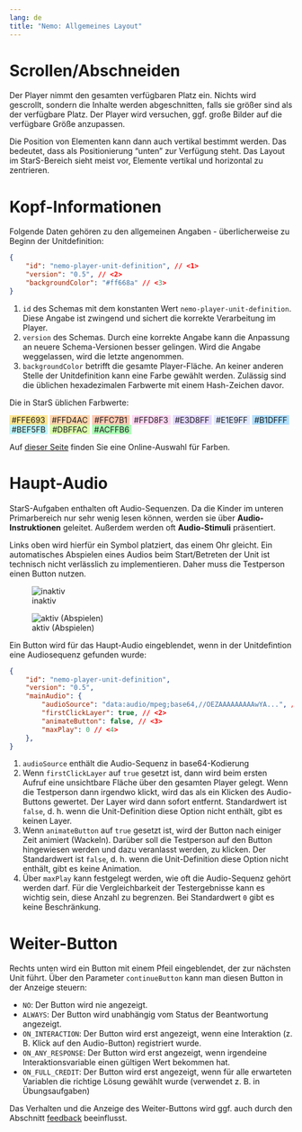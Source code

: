 ```yaml
---
lang: de
title: "Nemo: Allgemeines Layout"
---
```


# Scrollen/Abschneiden

Der Player nimmt den gesamten verfügbaren Platz ein. Nichts wird gescrollt, sondern die Inhalte werden abgeschnitten, falls sie größer sind als der verfügbare Platz. Der Player wird versuchen, ggf. große Bilder auf die verfügbare Größe anzupassen.

Die Position von Elementen kann dann auch vertikal bestimmt werden. Das bedeutet, dass als Positionierung "unten" zur Verfügung steht. Das Layout im StarS-Bereich sieht meist vor, Elemente vertikal und horizontal zu zentrieren.

# Kopf-Informationen

Folgende Daten gehören zu den allgemeinen Angaben - überlicherweise zu Beginn der Unitdefinition:

```json
{
    "id": "nemo-player-unit-definition", // <1>
    "version": "0.5", // <2>
    "backgroundColor": "#ff668a" // <3>
}
```
1. `id` des Schemas mit dem konstanten Wert `nemo-player-unit-definition`. Diese Angabe ist zwingend und sichert die korrekte Verarbeitung im Player.
2. `version` des Schemas. Durch eine korrekte Angabe kann die Anpassung an neuere Schema-Versionen besser gelingen. Wird die Angabe weggelassen, wird die letzte angenommen.
3. `backgroundColor` betrifft die gesamte Player-Fläche. An keiner anderen Stelle der Unitdefinition kann eine Farbe gewählt werden. Zulässig sind die üblichen hexadezimalen Farbwerte mit einem Hash-Zeichen davor.

Die in StarS üblichen Farbwerte:

[&nbsp;#FFE693&nbsp;]{style="background-color: #FFE693"}
[&nbsp;#FFD4AC&nbsp;]{style="background-color: #FFD4AC"}
[&nbsp;#FFC7B1&nbsp;]{style="background-color: #FFC7B1"}
[&nbsp;#FFD8F3&nbsp;]{style="background-color: #FFD8F3"}
[&nbsp;#E3D8FF&nbsp;]{style="background-color: #E3D8FF"}
[&nbsp;#E1E9FF&nbsp;]{style="background-color: #E1E9FF"}
[&nbsp;#B1DFFF&nbsp;]{style="background-color: #B1DFFF"}
[&nbsp;#BEF5FB&nbsp;]{style="background-color: #BEF5FB"}
[&nbsp;#DBFFAC&nbsp;]{style="background-color: #DBFFAC"}
[&nbsp;#ACFFB6&nbsp;]{style="background-color: #ACFFB6"}

Auf [dieser Seite](https://www.w3schools.com/colors/colors_picker.asp) finden Sie eine Online-Auswahl für Farben.

# Haupt-Audio

StarS-Aufgaben enthalten oft Audio-Sequenzen. Da die Kinder im unteren Primarbereich nur sehr wenig lesen können, werden sie über **Audio-Instruktionen** geleitet. Außerdem werden oft **Audio-Stimuli** präsentiert.

Links oben wird hierfür ein Symbol platziert, das einem Ohr gleicht. Ein automatisches Abspielen eines Audios beim Start/Betreten der Unit ist technisch nicht verlässlich zu implementieren. Daher muss die Testperson einen Button nutzen.

::: {layout-ncol=2}

![inaktiv](assets/ear.png)

![aktiv (Abspielen)](assets/ear2.png)

:::

Ein Button wird für das Haupt-Audio eingeblendet, wenn in der Unitdefintion eine Audiosequenz gefunden wurde:

```json
{
    "id": "nemo-player-unit-definition",
    "version": "0.5",
    "mainAudio": {
        "audioSource": "data:audio/mpeg;base64,//OEZAAAAAAAAAwYA...", // <1>
        "firstClickLayer": true, // <2>
        "animateButton": false, // <3>
        "maxPlay": 0 // <4>
    },
}
```
1. `audioSource` enthält die Audio-Sequenz in base64-Kodierung
2. Wenn `firstClickLayer` auf `true` gesetzt ist, dann wird beim ersten Aufruf eine unsichtbare Fläche über den gesamten Player gelegt. Wenn die Testperson dann irgendwo klickt, wird das als ein Klicken des Audio-Buttons gewertet. Der Layer wird dann sofort entfernt. Standardwert ist `false`, d. h. wenn die Unit-Definition diese Option nicht enthält, gibt es keinen Layer. 
3. Wenn `animateButton` auf `true` gesetzt ist, wird der Button nach einiger Zeit animiert (Wackeln). Darüber soll die Testperson auf den Button hingewiesen werden und dazu veranlasst werden, zu klicken. Der Standardwert ist `false`, d. h. wenn die Unit-Definition diese Option nicht enthält, gibt es keine Animation.
4. Über `maxPlay` kann festgelegt werden, wie oft die Audio-Sequenz gehört werden darf. Für die Vergleichbarkeit der Testergebnisse kann es wichtig sein, diese Anzahl zu begrenzen. Bei Standardwert `0` gibt es keine Beschränkung.

# Weiter-Button

Rechts unten wird ein Button mit einem Pfeil eingeblendet, der zur nächsten Unit führt. Über den Parameter `continueButton` kann man diesen Button in der Anzeige steuern:

* `NO`: Der Button wird nie angezeigt.
* `ALWAYS`: Der Button wird unabhängig vom Status der Beantwortung angezeigt.
* `ON_INTERACTION`: Der Button wird erst angezeigt, wenn eine Interaktion (z. B. Klick auf den Audio-Button) registriert wurde.
* `ON_ANY_RESPONSE`: Der Button wird erst angezeigt, wenn irgendeine Interaktionsvariable einen gültigen Wert bekommen hat.
* `ON_FULL_CREDIT`: Der Button wird erst angezeigt, wenn für alle erwarteten Variablen die richtige Lösung gewählt wurde (verwendet z. B. in Übungsaufgaben)

::: {.callout-note}
Das Verhalten und die Anzeige des Weiter-Buttons wird ggf. auch durch den Abschnitt [feedback](feedback.qmd) beeinflusst.
:::